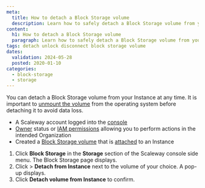 ```yaml
---
meta:
  title: How to detach a Block Storage volume
  description: Learn how to safely detach a Block Storage volume from your Scaleway Instance.
content:
  h1: How to detach a Block Storage volume
  paragraph: Learn how to safely detach a Block Storage volume from your Scaleway Instance.
tags: detach unlock disconnect block storage volume
dates:
  validation: 2024-05-28
  posted: 2020-01-10
categories:
  - block-storage
  - storage
---
```


You can detach a Block Storage volume from your Instance at any time. It is important to [unmount the volume](/storage/block/api-cli/unmounting-a-volume/) from the operating system before detaching it to avoid data loss.

<Macro id="requirements" />

- A Scaleway account logged into the [console](https://console.scaleway.com/)
- [Owner](/identity-and-access-management/iam/concepts/#owner/) status or [IAM permissions](/identity-and-access-management/iam/concepts/#permission/) allowing you to perform actions in the intended Organization
- Created a [Block Storage volume](/storage/block/how-to/create-a-volume/) that is [attached](/storage/block/how-to/attach-a-volume/) to an Instance


1. Click **Block Storage** in the **Storage** section of the Scaleway console side menu. The Block Storage page displays.
2. Click <Icon name="more" /> > **Detach from Instance** next to the volume of your choice. A pop-up displays.
3. Click **Detach volume from Instance** to confirm.


